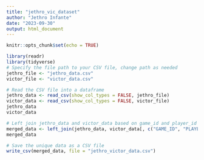 ```yaml
---
title: "jethro_vic_dataset"
author: "Jethro Infante"
date: "2023-09-30"
output: html_document
---
```


```r
knitr::opts_chunk$set(echo = TRUE)
```

```r
library(readr)
library(tidyverse)
# Specify the file path to your CSV file, change path as needed
jethro_file <- "jethro_data.csv"
victor_file <- "victor_data.csv" 

# Read the CSV file into a dataframe
jethro_data <- read_csv(show_col_types = FALSE, jethro_file)
victor_data <- read_csv(show_col_types = FALSE, victor_file)
jethro_data
victor_data
```

```r
# Left join jethro_data and victor_data based on game_id and player_id
merged_data <- left_join(jethro_data, victor_data[, c("GAME_ID", "PLAYER_ID", "Height (cm)")], by = c("GAME_ID", "PLAYER_ID"))
merged_data
```

```r
# Save the unique data as a CSV file
write_csv(merged_data, file = "jethro_victor_data.csv")
```

